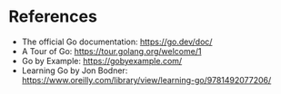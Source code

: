# References

- The official Go documentation: https://go.dev/doc/
- A Tour of Go: https://tour.golang.org/welcome/1
- Go by Example: https://gobyexample.com/
- Learning Go by Jon Bodner: https://www.oreilly.com/library/view/learning-go/9781492077206/
